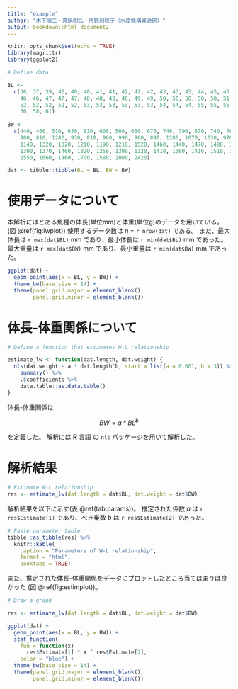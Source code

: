 ```yaml
---
title: "example"
author: "木下順二・真鍋明弘・市野川桃子（水産機構資源研）"
output: bookdown::html_document2
---
```


```r
knitr::opts_chunk$set(echo = TRUE)
library(magrittr)
library(ggplot2)
```

```r
# Define data

BL <-
  c(36, 37, 39, 40, 40, 40, 41, 41, 42, 42, 42, 43, 43, 43, 44, 45, 45, 46, 46,
    46, 46, 47, 47, 47, 48, 48, 48, 48, 49, 49, 50, 50, 50, 50, 50, 51,51, 51,
    52, 52, 52, 52, 52, 53, 53, 53, 53, 53, 53, 54, 54, 54, 55, 55, 55, 55, 56,
    56, 58, 61)
  
BW <-
  c(440, 460, 510, 630, 810, 600, 560, 650, 670, 740, 790, 670, 740, 760, 910,
    900, 810, 1240, 930, 810, 960, 990, 960, 890, 1280, 1070, 1030, 970, 1260,
    1140, 1320, 1020, 1210, 1190, 1210, 1520, 1460, 1440, 1470, 1480, 1430,
    1390, 1370, 1460, 1320, 1250, 1390, 1320, 1410, 1360, 1410, 1510, 1600,
    1550, 1660, 1460, 1700, 1580, 2000, 2420)

dat <- tibble::tibble(BL = BL, BW = BW)
```

# 使用データについて

本解析にはとある魚種の体長(単位mm)と体重(単位g)のデータを用いている。 (図 \@ref(fig:lwplot))
使用するデータ数は _n_ = `r nrow(dat)` である。
また、最大体長は `r max(dat$BL)` mm であり、最小体長は `r min(dat$BL)` mm であった。
最大重量は `r max(dat$BW)` mm であり、最小重量は `r min(dat$BW)` mm であった。

```r
ggplot(dat) +
  geom_point(aes(x = BL, y = BW)) +
  theme_bw(base_size = 14) +
  theme(panel.grid.major = element_blank(),
        panel.grid.minor = element_blank())

```

# 体長-体重関係について

```r
# Define a function that estimates W-L relationship

estimate_lw <- function(dat.length, dat.weight) {
  nls(dat.weight ~ a * dat.length^b, start = list(a = 0.001, b = 3)) %>%
    summary() %>%
    .$coefficients %>%
    data.table::as.data.table()
}
```

体長-体重関係は

$$
BW = a * BL ^ b
$$

を定義した。
解析には __R__ 言語 の `nls` パッケージを用いて解析した。

# 解析結果

```r
# Estimate W-L relationship
res <- estimate_lw(dat.length = dat$BL, dat.weight = dat$BW)
```

解析結果を以下に示す(表 \@ref(tab:params))。
推定された係数 _a_ は `r res$Estimate[1]` であり、べき乗数 _b_ は `r res$Estimate[2]` であった。

```r
# Paste parameter table
tibble::as_tibble(res) %>% 
  knitr::kable(
    caption = "Parameters of W-L relationship",
    format = "html",
    booktabs = TRUE)
```

また、推定された体長-体重関係をデータにプロットしたところ当てはまりは良かった (図 \@ref(fig:estimplot))。

```r

# Draw a graph

res <- estimate_lw(dat.length = dat$BL, dat.weight = dat$BW)

ggplot(dat) +
  geom_point(aes(x = BL, y = BW)) +
  stat_function(
    fun = function(x)
      res$Estimate[1] * x ^ res$Estimate[2],
    color = "blue") +
  theme_bw(base_size = 14) +
  theme(panel.grid.major = element_blank(),
        panel.grid.minor = element_blank())


```

